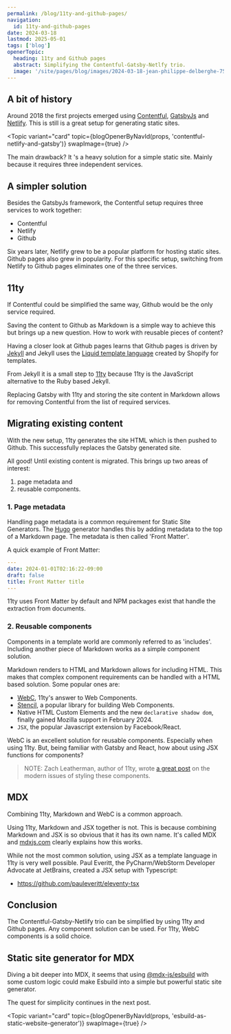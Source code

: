 ```yaml
---
permalink: /blog/11ty-and-github-pages/
navigation:
  id: 11ty-and-github-pages
date: 2024-03-18
lastmod: 2025-05-01
tags: ['blog']
openerTopic:
  heading: 11ty and Github pages
  abstract: Simplifying the Contentful-Gatsby-Netlfy trio.
  image: '/site/pages/blog/images/2024-03-18-jean-philippe-delberghe-75xPHEQBmvA-unsplash.jpg'
---
```



## A bit of history

Around 2018 the first projects emerged using
[Contentful](https://www.contentful.com), [GatsbyJs](https://www.gatsbyjs.com)
and [Netlify](https://www.netlify.com). This is still is a great setup for
generating static sites.

<Topic
  variant="card"
  topic={blogOpenerByNavId(props, 'contentful-netlify-and-gatsby')}
  swapImage={true}
/>

The main drawback? It 's a heavy solution for a simple static site. Mainly
because it requires three independent services.

## A simpler solution

Besides the GatsbyJs framework, the Contentful setup requires three services to
work together:

- Contentful
- Netlify
- Github

<Picture className="s-block-space u-block-space-s" src="/site/pages/blog/images/2024-03-18-Contentful-Gatsby-Netlify.png" />

Six years later, Netlify grew to be a popular platform for hosting static sites.
Github pages also grew in popularity. For this specific setup, switching from
Netlify to Github pages eliminates one of the three services.

## 11ty

If Contentful could be simplified the same way, Github would be the only service
required.

Saving the content to Github as Markdown is a simple way to achieve this but
brings up a new question. How to work with reusable pieces of content?

Having a closer look at Github pages learns that Github pages is driven by
[Jekyll](https://jekyllrb.com) and Jekyll uses the [Liquid template
language](https://shopify.github.io/liquid/) created by Shopify for templates.

From Jekyll it is a small step to [11ty](https://www.11ty.dev) because 11ty is
the JavaScript alternative to the Ruby based Jekyll.

Replacing Gatsby with 11ty and storing the site content in Markdown allows for
removing Contentful from the list of required services.

## Migrating existing content

With the new setup, 11ty generates the site HTML which is then pushed to Github.
This successfully replaces the Gatsby generated site.

All good! Until existing content is migrated. This brings up two areas of
interest:

1. page metadata and
2. reusable components.

### 1. Page metadata

Handling page metadata is a common requirement for Static Site Generators. The
[Hugo](https://gohugo.io) generator handles this by adding metadata to the top
of a Markdown page. The metadata is then called 'Front Matter'.

A quick example of Front Matter:

```yaml
---
date: 2024-01-01T02:16:22-09:00
draft: false
title: Front Matter title
---
```

11ty uses Front Matter by default and NPM packages exist that handle the
extraction from documents.

### 2. Reusable components

Components in a template world are commonly referred to as 'includes'.
Including another piece of Markdown works as a simple component solution.

Markdown renders to HTML and Markdown allows for including HTML. This makes that
complex component requirements can be handled with a HTML based solution. Some
popular ones are:

- [WebC](https://github.com/11ty/webc), 11ty's answer to Web Components.
- [Stencil](https://stenciljs.com), a popular library for building Web
  Components.
- Native HTML Custom Elements and the new `declarative shadow dom`, finally
  gained Mozilla support in February 2024.
- `JSX`, the popular Javascript extension by Facebook/React.

WebC is an excellent solution for reusable components. Especially when using
11ty. But, being familiar with Gatsby and React, how about using JSX functions
for components?

> NOTE: Zach Leatherman, author of 11ty, wrote [a great
> post](https://www.zachleat.com/web/styling-web-components/) on the modern
> issues of styling these components.

## MDX

Combining 11ty, Markdown and WebC is a common approach.

Using 11ty, Markdown and JSX together is not. This is because combining
Markdown and JSX is so obvious that it has its own name. It's called MDX and
[mdxjs.com](https://mdxjs.com) clearly explains how this works.

While not the most common solution, using JSX as a template language in 11ty is
very well possible. Paul Everitt, the PyCharm/WebStorm Developer Advocate at
JetBrains, created a JSX setup with Typescript:

- https://github.com/pauleveritt/eleventy-tsx

## Conclusion

The Contentful-Gatsby-Netlify trio can be simplified by using 11ty and Github
pages. Any component solution can be used. For 11ty, WebC components is a solid
choice.

## Static site generator for MDX

Diving a bit deeper into MDX, it seems that using
[@mdx-js/esbuild](https://www.npmjs.com/package/@mdx-js/esbuild) with some
custom logic could make Esbuild into a simple but powerful static site
generator.

The quest for simplicity continues in the next post.

<Topic
  variant="card"
  topic={blogOpenerByNavId(props, 'esbuild-as-static-website-generator')}
  swapImage={true}
/>
